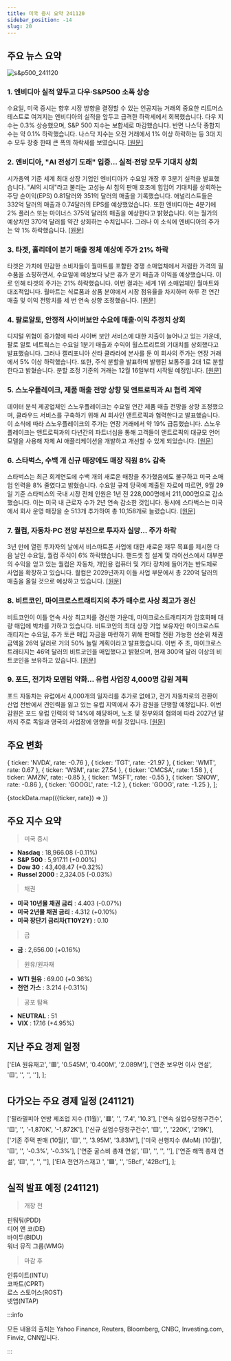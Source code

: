 ```yaml
---
title: 미국 증시 요약 241120
sidebar_position: -14
slug: 20
---
```


## 주요 뉴스 요약

![s&p500_241120](/map/241120.png)

### 1. **엔비디아 실적 앞두고 다우·S&P500 소폭 상승**

수요일, 미국 증시는 향후 시장 방향을 결정할 수 있는 인공지능 거래의 중요한 리트머스 테스트로 여겨지는 엔비디아의 실적을 앞두고 급격한 하락세에서 회복했습니다. 다우 지수는 0.3% 상승했으며, S&P 500 지수는 보합세로 마감했습니다. 반면 나스닥 종합지수는 약 0.1% 하락했습니다. 나스닥 지수는 오전 거래에서 1% 이상 하락하는 등 3대 지수 모두 장중 한때 큰 폭의 하락세를 보였습니다. [[원문]](https://finance.yahoo.com/news/live/stock-market-today-dow-sp-500-eke-out-gains-ahead-of-nvidia-earnings-121829399.html)

### 2. **엔비디아, "AI 전성기 도래" 입증... 실적·전망 모두 기대치 상회**

시가총액 기준 세계 최대 상장 기업인 엔비디아가 수요일 개장 후 3분기 실적을 발표했습니다. "AI의 시대"라고 불리는 고성능 AI 칩의 판매 호조에 힘입어 기대치를 상회하는 주당 순이익(EPS) 0.81달러와 351억 달러의 매출을 기록했습니다. 애널리스트들은 332억 달러의 매출과 0.74달러의 EPS를 예상했었습니다. 또한 엔비디아는 4분기에 2% 플러스 또는 마이너스 375억 달러의 매출을 예상한다고 밝혔습니다. 이는 월가의 예상치인 370억 달러를 약간 상회하는 수치입니다. 그러나 이 소식에 엔비디아의 주가는 약 1% 하락했습니다. [[원문]](https://finance.yahoo.com/news/nvidia-to-report-q3-earnings-today-as-ai-fever-powers-wall-street-134840802.html)

### 3. **타겟, 홀리데이 분기 매출 정체 예상에 주가 21% 하락**

타겟은 가치에 민감한 소비자들이 월마트를 포함한 경쟁 소매업체에서 저렴한 가격의 필수품을 쇼핑하면서, 수요일에 예상보다 낮은 휴가 분기 매출과 이익을 예상했습니다. 이로 인해 타겟의 주가는 21% 하락했습니다. 이번 결과는 세계 1위 소매업체인 월마트와 대조적입니다. 월마트는 식료품과 상품 분야에서 시장 점유율을 차지하며 하루 전 연간 매출 및 이익 전망치를 세 번 연속 상향 조정했습니다. [[원문]](https://www.reuters.com/business/retail-consumer/target-forecasts-muted-holiday-quarter-sales-budget-focused-shoppers-seek-value-2024-11-20/)

### 4. **팔로알토, 안정적 사이버보안 수요에 매출·이익 추정치 상회**

디지털 위협이 증가함에 따라 사이버 보안 서비스에 대한 지출이 늘어나고 있는 가운데, 팔로 알토 네트웍스는 수요일 1분기 매출과 수익이 월스트리트의 기대치를 상회했다고 발표했습니다. 그러나 캘리포니아 산타 클라라에 본사를 둔 이 회사의 주가는 연장 거래에서 5% 이상 하락했습니다. 또한, 주식 분할을 발표하며 발행된 보통주를 2대 1로 분할한다고 밝혔습니다. 분할 조정 기준의 거래는 12월 16일부터 시작될 예정입니다. [[원문]](https://www.reuters.com/technology/cybersecurity/palo-alto-tops-revenue-profit-estimates-steady-cybersecurity-demand-2024-11-20/)

### 5. **스노우플레이크, 제품 매출 전망 상향 및 앤트로픽과 AI 협력 계약**

데이터 분석 제공업체인 스노우플레이크는 수요일 연간 제품 매출 전망을 상향 조정했으며, 클라우드 서비스를 구축하기 위해 AI 회사인 앤트로픽과 협력한다고 발표했습니다. 이 소식에 따라 스노우플레이크의 주가는 연장 거래에서 약 19% 급등했습니다. 스노우플레이크는 앤트로픽과의 다년간의 파트너십을 통해 고객들이 앤트로픽의 대규모 언어 모델을 사용해 자체 AI 애플리케이션을 개발하고 개선할 수 있게 되었습니다. [[원문]](https://www.reuters.com/technology/snowflake-raises-annual-product-revenue-forecast-2024-11-20/)

### 6. **스타벅스, 수백 개 신규 매장에도 매장 직원 8% 감축**

스타벅스는 최근 회계연도에 수백 개의 새로운 매장을 추가했음에도 불구하고 미국 소매업 인력을 8% 줄였다고 밝혔습니다. 수요일 규제 당국에 제출된 자료에 따르면, 9월 29일 기준 스타벅스의 국내 시장 전체 인원은 1년 전 228,000명에서 211,000명으로 감소했습니다. 이는 미국 내 근로자 수가 2년 연속 감소한 것입니다. 동시에 스타벅스는 미국에서 회사 운영 매장을 순 513개 추가하여 총 10,158개로 늘렸습니다. [[원문]](https://www.bloomberg.com/news/articles/2024-11-21/starbucks-shrank-retail-staff-8-despite-hundreds-of-new-stores)

### 7. **퀄컴, 자동차·PC 전망 부진으로 투자자 실망... 주가 하락**

3년 만에 열린 투자자의 날에서 비스마트폰 사업에 대한 새로운 재무 목표를 제시한 다음 날인 수요일, 퀄컴 주식이 6% 하락했습니다. 핸드셋 칩 설계 및 라이선스에서 대부분의 수익을 얻고 있는 퀄컴은 자동차, 개인용 컴퓨터 및 기타 장치에 들어가는 반도체로 사업을 확장하고 있습니다. 퀄컴은 2029년까지 이들 사업 부문에서 총 220억 달러의 매출을 올릴 것으로 예상하고 있습니다. [[원문]](https://finance.yahoo.com/news/qualcomm-stock-falls-after-new-autos-pc-targets-fail-to-wow-investors-181830636.html)

### 8. **비트코인, 마이크로스트래티지의 추가 매수로 사상 최고가 경신**

비트코인이 이틀 연속 사상 최고치를 경신한 가운데, 마이크로스트래티지가 암호화폐 대량 매입에 박차를 가하고 있습니다. 비트코인의 최대 상장 기업 보유자인 마이크로스트래티지는 수요일, 추가 토큰 매입 자금을 마련하기 위해 판매할 전환 가능한 선순위 채권 금액을 26억 달러로 거의 50% 늘릴 계획이라고 발표했습니다. 이번 주 초, 마이크로스트래티지는 46억 달러의 비트코인을 매입했다고 밝혔으며, 현재 300억 달러 이상의 비트코인을 보유하고 있습니다. [[원문]](https://www.bloomberg.com/news/articles/2024-11-20/debut-of-bitcoin-btc-etf-options-is-latest-boost-for-crypto-from-us?embedded-checkout=true)

### 9. **포드, 전기차 모멘텀 약화... 유럽 사업장 4,000명 감원 계획**

포드 자동차는 유럽에서 4,000개의 일자리를 추가로 없애고, 전기 자동차로의 전환이 산업 전반에서 견인력을 잃고 있는 유럽 지역에서 추가 감원을 단행할 예정입니다. 이번 감원은 포드 유럽 인력의 약 14%에 해당하며, 노조 및 정부와의 협의에 따라 2027년 말까지 주로 독일과 영국의 사업장에 영향을 미칠 것입니다. [[원문]](https://www.bloomberg.com/news/articles/2024-11-20/ford-plans-4-000-more-job-cuts-in-europe-as-evs-lose-momentum?embedded-checkout=true)

## 주요 변화

  { ticker: 'NVDA', rate: -0.76 },
  { ticker: 'TGT', rate: -21.97 },
  { ticker: 'WMT', rate: 0.67 },
  { ticker: 'WSM', rate: 27.54 },
  { ticker: 'CMCSA', rate: 1.58 },
  { ticker: 'AMZN', rate: -0.85 },
  { ticker: 'MSFT', rate: -0.55 },
  { ticker: 'SNOW', rate: -0.86 },
  { ticker: 'GOOGL', rate: -1.2 },
  { ticker: 'GOOG', rate: -1.25 },
];

{stockData.map(({ticker, rate}) => <StockCardMini key={ticker} ticker={ticker} rate={rate}></StockCardMini>)}

## 주요 지수 요약

> 미국 증시

- **Nasdaq** : 18,966.08 (-0.11%)
- **S&P 500** : 5,917.11 (+0.00%)
- **Dow 30** : 43,408.47 (+0.32%)
- **Russel 2000** : 2,324.05 (-0.03%)

> 채권

- **미국 10년물 채권 금리** : 4.403 (-0.07%)
- **미국 2년물 채권 금리** : 4.312 (+0.10%)
- **미국 장단기 금리차(T10Y2Y)** : 0.10

> 금

- **금** : 2,656.00 (+0.16%)

> 원유/원자재

- **WTI 원유** : 69.00 (+0.36%)
- **천연 가스** : 3.214 (-0.31%)

> 공포 탐욕

- **NEUTRAL** : 51
- **VIX** : 17.16 (+4.95%)

## 지난 주요 경제 일정

  ['EIA 원유재고', '🟥', '0.545M', '0.400M', '2.089M'],
  ['연준 보우먼 이사 연설', '🟨', '', '', ''],
];

<EconomicCalendar data={eventsData} />

## 다가오는 주요 경제 일정 (241121)

  ['필라델피아 연방 제조업 지수 (11월)', '🟥', '', '7.4', '10.3'],
  ['연속 실업수당청구건수', '🟨', '', '-1,870K', '-1,872K'],
  ['신규 실업수당청구건수', '🟨', '', '220K', '219K'],
  ['기존 주택 판매 (10월)', '🟨', '', '3.95M', '3.83M'],
  ['미국 선행지수 (MoM) (10월)', '🟨', '', '-0.3%', '-0.3%'],
  ['연준 굴스비 총재 연설', '🟨', '', '', ''],
  ['연준 해맥 총재 연설', '🟨', '', '', ''],
  ['EIA 천연가스재고 ', '🟩', '', '5Bcf', '42Bcf'],
];

<EconomicCalendar data={nextEventsData} />

## 실적 발표 예정 (241121)

> 개장 전

핀둬둬(PDD)  
디어 앤 코(DE)  
바이두(BIDU)  
워너 뮤직 그룹(WMG)

> 마감 후

인튜이트(INTU)  
코파트(CPRT)  
로스 스토어스(ROST)  
넷앱(NTAP)

:::info

모든 내용의 출처는 Yahoo Finance, Reuters, Bloomberg, CNBC, Investing.com, Finviz, CNN입니다.

:::
